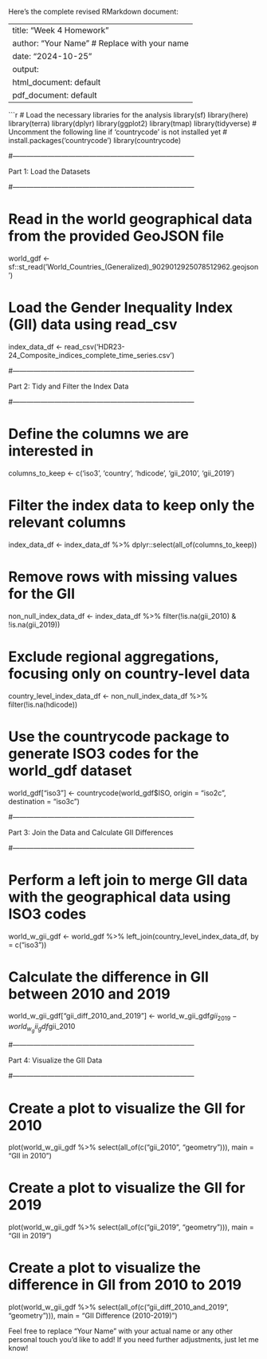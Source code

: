 Here’s the complete revised RMarkdown document:

---
title: "Week 4 Homework"
author: "Your Name"  # Replace with your name
date: "2024-10-25"
output:
  html_document: default
  pdf_document: default
---

```r
# Load the necessary libraries for the analysis
library(sf)
library(here)
library(terra)
library(dplyr)
library(ggplot2)
library(tmap)
library(tidyverse)
# Uncomment the following line if 'countrycode' is not installed yet
# install.packages('countrycode')
library(countrycode)

#——————————————————————————

Part 1: Load the Datasets

#——————————————————————————

# Read in the world geographical data from the provided GeoJSON file 
world_gdf <- sf::st_read('World_Countries_(Generalized)_9029012925078512962.geojson')

# Load the Gender Inequality Index (GII) data using read_csv
index_data_df <- read_csv('HDR23-24_Composite_indices_complete_time_series.csv')

#——————————————————————————

Part 2: Tidy and Filter the Index Data

#——————————————————————————

# Define the columns we are interested in
columns_to_keep <- c('iso3', 'country', 'hdicode', 'gii_2010', 'gii_2019')

# Filter the index data to keep only the relevant columns
index_data_df <- index_data_df %>% dplyr::select(all_of(columns_to_keep))

# Remove rows with missing values for the GII
non_null_index_data_df <- index_data_df %>% filter(!is.na(gii_2010) & !is.na(gii_2019))

# Exclude regional aggregations, focusing only on country-level data
country_level_index_data_df <- non_null_index_data_df %>% filter(!is.na(hdicode))

# Use the countrycode package to generate ISO3 codes for the world_gdf dataset
world_gdf["iso3"] <- countrycode(world_gdf$ISO, origin = "iso2c", destination = "iso3c")

#——————————————————————————

Part 3: Join the Data and Calculate GII Differences

#——————————————————————————

# Perform a left join to merge GII data with the geographical data using ISO3 codes
world_w_gii_gdf <- world_gdf %>% left_join(country_level_index_data_df, by = c("iso3"))

# Calculate the difference in GII between 2010 and 2019
world_w_gii_gdf["gii_diff_2010_and_2019"] <- world_w_gii_gdf$gii_2019 - world_w_gii_gdf$gii_2010

#——————————————————————————

Part 4: Visualize the GII Data

#——————————————————————————

# Create a plot to visualize the GII for 2010
plot(world_w_gii_gdf %>% select(all_of(c("gii_2010", "geometry"))), main = "GII in 2010")

# Create a plot to visualize the GII for 2019
plot(world_w_gii_gdf %>% select(all_of(c("gii_2019", "geometry"))), main = "GII in 2019")

# Create a plot to visualize the difference in GII from 2010 to 2019
plot(world_w_gii_gdf %>% select(all_of(c("gii_diff_2010_and_2019", "geometry"))), main = "GII Difference (2010-2019)")

Feel free to replace "Your Name" with your actual name or any other personal touch you'd like to add! If you need further adjustments, just let me know!

